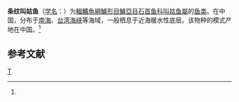 {{Speciesbox 
| taxon = Johnius fasciatus
| status = NE
| status_system = IUCN3.1
| authority = Chu, Lo et Wu, 1963<ref name='id7357'>{{cite web| url =http://www.bioinfo.cn/db05/BjdwSpecies.php?action=view&id=7357| title =条纹叫姑鱼| work =中国动物物种编目数据库| publisher =中国科学院微生物研究所| author =中国科学院动物研究所| accessdate =2009-04-16| deadurl =yes| archiveurl =https://web.archive.org/web/20160305030401/http://www.bioinfo.cn/db05/BjdwSpecies.php?action=view&id=7357| archivedate =2016-03-05}}</ref>
| synonyms = 
}}

'''条纹叫姑鱼'''（[[学名|学名]]：{{lang|la|''Johnius fasciatus''}}）为[[輻鰭魚綱|輻鰭魚綱]][[鱸形目|鱸形目]][[鱸亞目|鱸亞目]][[石首鱼科|石首鱼科]][[叫姑鱼屬|叫姑鱼屬]]的[[鱼类|鱼类]]。在中国，分布于[[南海|南海]]、[[台湾海峡|台湾海峡]]等海域，一般栖息于近海暖水性底层。该物种的模式产地在中国。<ref name='id7357'/>

== 参考文献 ==
{{reflist}}

{{Taxonbar|from=Q1042311}}

[[Category:叫姑鱼屬|T]]